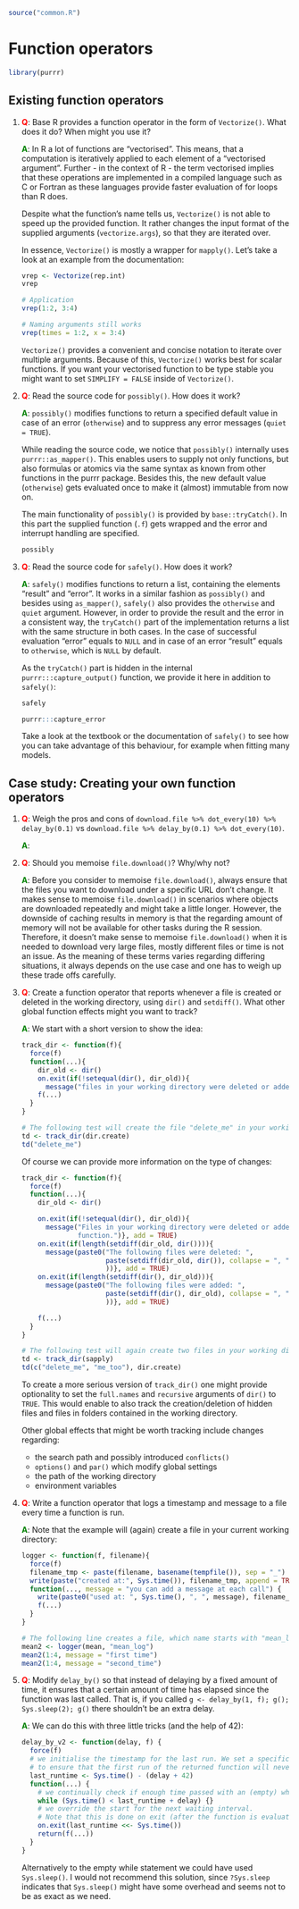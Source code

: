 ```r
source("common.R")
```

# Function operators

```r
library(purrr)
```


## Existing function operators

1. __<span style="color:red">Q</span>__: Base R provides a function operator in the form of `Vectorize()`. What does it do? When might you use it?    
   
   __<span style="color:green">A</span>__: In R a lot of functions are "vectorised". This means, that a computation is iteratively applied to each element of a "vectorised argument". Further - in the context of R - the term vectorised implies that these operations are implemented in a compiled language such as C or Fortran as these languages provide faster evaluation of for loops than R does.
   
   Despite what the function's name tells us, `Vectorize()` is not able to speed up the provided function. It rather changes the input format of the supplied arguments (`vectorize.args`), so that they are iterated over.

   In essence, `Vectorize()` is mostly a wrapper for `mapply()`. Let's take a look at an example from the documentation:

    ```r
    vrep <- Vectorize(rep.int)
    vrep
    
    # Application
    vrep(1:2, 3:4)
    
    # Naming arguments still works
    vrep(times = 1:2, x = 3:4)  
    ```

   `Vectorize()` provides a convenient and concise notation to iterate over multiple arguments. Because of this, `Vectorize()` works best for scalar functions. If you want your vectorised function to be type stable you might want to set `SIMPLIFY = FALSE` inside of `Vectorize()`.

2. __<span style="color:red">Q</span>__: Read the source code for `possibly()`. How does it work?
   
   __<span style="color:green">A</span>__: `possibly()` modifies functions to return a specified default value in case of an error (`otherwise`) and to suppress any error messages (`quiet = TRUE`).
   
   While reading the source code, we notice that `possibly()` internally uses `purrr::as_mapper()`. This enables users to supply not only functions, but also formulas or atomics via the same syntax as known from other functions in the purrr package. Besides this, the new default value (`otherwise`) gets evaluated once to make it (almost) immutable from now on.
   
   The main functionality of `possibly()` is provided by `base::tryCatch()`. In this part the supplied function (`.f`) gets wrapped and the error and interrupt handling are specified.
   
    ```r
    possibly
    ```

3. __<span style="color:red">Q</span>__: Read the source code for `safely()`. How does it work?
   
   __<span style="color:green">A</span>__: `safely()` modifies functions to return a list, containing the elements "result" and "error". It works in a similar fashion as `possibly()` and besides using `as_mapper()`, `safely()` also provides the `otherwise` and `quiet` argument. However, in order to provide the result and the error in a consistent way, the `tryCatch()` part of the implementation returns a list with the same structure in both cases. In the case of successful evaluation "error" equals to `NULL` and in case of an error "result" equals to `otherwise`, which is `NULL` by default.
   
   As the `tryCatch()` part is hidden in the internal `purrr:::capture_output()` function, we provide it here in addition to `safely()`:
   
    ```r
    safely
    
    purrr:::capture_error
    ```

   Take a look at the textbook or the documentation of `safely()` to see how you can take advantage of this behaviour, for example when fitting many models.

## Case study: Creating your own function operators

1. __<span style="color:red">Q</span>__: Weigh the pros and cons of `download.file %>% dot_every(10) %>% delay_by(0.1)` vs `download.file %>% delay_by(0.1) %>% dot_every(10)`.
   
   __<span style="color:green">A</span>__:
   
2. __<span style="color:red">Q</span>__: Should you memoise `file.download()`? Why/why not?
   
   __<span style="color:green">A</span>__: Before you consider to memoise `file.download()`, always ensure that the files you want to download under a specific URL don't change. It makes sense to memoise `file.download()` in scenarios where objects are downloaded repeatedly and might take a little longer. However, the downside of caching results in memory is that the regarding amount of memory will not be available for other tasks during the R session. Therefore, it doesn't make sense to memoise `file.download()` when it is needed to download very large files, mostly different files or time is not an issue. As the meaning of these terms varies regarding differing situations, it always depends on the use case and one has to weigh up these trade offs carefully.
   
3. __<span style="color:red">Q</span>__: Create a function operator that reports whenever a file is created or deleted in the working directory, using `dir()` and `setdiff()`. What other global function effects might you want to track?
   
   __<span style="color:green">A</span>__: We start with a short version to show the idea:
    
    ```r
    track_dir <- function(f){
      force(f)
      function(...){
        dir_old <- dir()
        on.exit(if(!setequal(dir(), dir_old)){
          message("files in your working directory were deleted or added by this function")})
        f(...)
      }
    }
    
    # The following test will create the file "delete_me" in your working directory
    td <- track_dir(dir.create)
    td("delete_me")
    ```
    
    Of course we can provide more information on the type of changes:
    
    ```r
    track_dir <- function(f){
      force(f)
      function(...){
        dir_old <- dir()
        
        on.exit(if(!setequal(dir(), dir_old)){
          message("Files in your working directory were deleted or added by this
                  function.")}, add = TRUE)
        on.exit(if(length(setdiff(dir_old, dir()))){
          message(paste0("The following files were deleted: ",
                         paste(setdiff(dir_old, dir()), collapse = ", ")
                         ))}, add = TRUE)
        on.exit(if(length(setdiff(dir(), dir_old))){
          message(paste0("The following files were added: ", 
                         paste(setdiff(dir(), dir_old), collapse = ", ")
                         ))}, add = TRUE)
        
        f(...)
      }
    }

    # The following test will again create two files in your working directory
    td <- track_dir(sapply)
    td(c("delete_me", "me_too"), dir.create)
    ```
    
   To create a more serious version of `track_dir()` one might provide optionality to set the `full.names` and `recursive` arguments of `dir()` to `TRUE`. This would enable to also track the creation/deletion of hidden files and files in folders contained in the working directory.
   
   Other global effects that might be worth tracking include changes regarding:
    
   * the search path and possibly introduced `conflicts()`
   * `options()` and `par()` which modify global settings
   * the path of the working directory
   * environment variables
   
4. __<span style="color:red">Q</span>__: Write a function operator that logs a timestamp and message to a file every time a function is run.
   
   __<span style="color:green">A</span>__: Note that the example will (again) create a file in your current working directory:
    
    ```r
    logger <- function(f, filename){
      force(f)
      filename_tmp <- paste(filename, basename(tempfile()), sep = "_")
      write(paste("created at:", Sys.time()), filename_tmp, append = TRUE)
      function(..., message = "you can add a message at each call") {
        write(paste0("used at: ", Sys.time(), ", ", message), filename_tmp, append = TRUE)
        f(...)
      }
    }
    
    # The following line creates a file, which name starts with "mean_log_"
    mean2 <- logger(mean, "mean_log") 
    mean2(1:4, message = "first time") 
    mean2(1:4, message = "second_time")
    ```
   
5. __<span style="color:red">Q</span>__: Modify `delay_by()` so that instead of delaying by a fixed amount of time, it ensures that a certain amount of time has elapsed since the function was last called. That is, if you called `g <- delay_by(1, f); g(); Sys.sleep(2); g()` there shouldn't be an extra delay.
   
   __<span style="color:green">A</span>__: We can do this with three little tricks (and the help
    of 42):
    
    ```r
    delay_by_v2 <- function(delay, f) {
      force(f)
      # we initialise the timestamp for the last run. We set a specific default value,
      # to ensure that the first run of the returned function will never be delayed
      last_runtime <- Sys.time() - (delay + 42)
      function(...) {
        # we continually check if enough time passed with an (empty) while statement.
        while (Sys.time() < last_runtime + delay) {}
        # we override the start for the next waiting interval.
        # Note that this is done on exit (after the function is evaluated)
        on.exit(last_runtime <<- Sys.time()) 
        return(f(...))
      }
    }
    ```
    
   Alternatively to the empty while statement we could have used `Sys.sleep()`. I would not recommend this solution, since `?Sys.sleep` indicates that `Sys.sleep()` might have some overhead and seems not to be as exact as we need.
